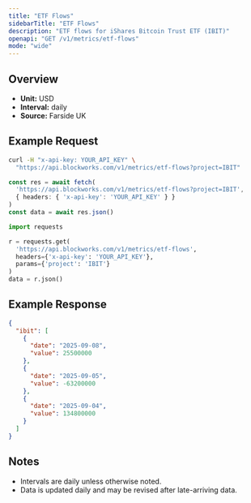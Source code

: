 ```yaml
---
title: "ETF Flows"
sidebarTitle: "ETF Flows"
description: "ETF flows for iShares Bitcoin Trust ETF (IBIT)"
openapi: "GET /v1/metrics/etf-flows"
mode: "wide"
---
```


## Overview

- **Unit:** USD
- **Interval:** daily
- **Source:** Farside UK

## Example Request

<CodeGroup>

```bash cURL
curl -H "x-api-key: YOUR_API_KEY" \
  "https://api.blockworks.com/v1/metrics/etf-flows?project=IBIT"
```

```typescript TypeScript
const res = await fetch(
  'https://api.blockworks.com/v1/metrics/etf-flows?project=IBIT',
  { headers: { 'x-api-key': 'YOUR_API_KEY' } }
)
const data = await res.json()
```

```python Python
import requests

r = requests.get(
  'https://api.blockworks.com/v1/metrics/etf-flows',
  headers={'x-api-key': 'YOUR_API_KEY'},
  params={'project': 'IBIT'}
)
data = r.json()
```

</CodeGroup>

## Example Response

```json
{
  "ibit": [
    {
      "date": "2025-09-08",
      "value": 25500000
    },
    {
      "date": "2025-09-05",
      "value": -63200000
    },
    {
      "date": "2025-09-04",
      "value": 134800000
    }
  ]
}
```

## Notes
- Intervals are daily unless otherwise noted.
- Data is updated daily and may be revised after late-arriving data.
